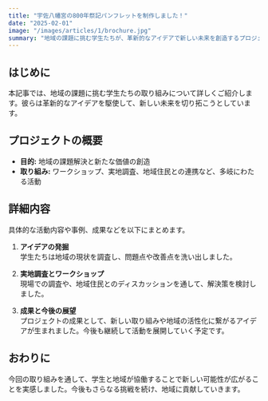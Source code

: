 ```yaml
---
title: "宇佐八幡宮の800年祭記パンフレットを制作しました！"
date: "2025-02-01"
image: "/images/articles/1/brochure.jpg"
summary: "地域の課題に挑む学生たちが、革新的なアイデアで新しい未来を創造するプロジェクトをレポート。"
---
```


## はじめに

本記事では、地域の課題に挑む学生たちの取り組みについて詳しくご紹介します。彼らは革新的なアイデアを駆使して、新しい未来を切り拓こうとしています。

## プロジェクトの概要

- **目的:** 地域の課題解決と新たな価値の創造
- **取り組み:** ワークショップ、実地調査、地域住民との連携など、多岐にわたる活動

## 詳細内容

具体的な活動内容や事例、成果などを以下にまとめます。

1. **アイデアの発掘**  
   学生たちは地域の現状を調査し、問題点や改善点を洗い出しました。

2. **実地調査とワークショップ**  
   現場での調査や、地域住民とのディスカッションを通して、解決策を検討しました。

3. **成果と今後の展望**  
   プロジェクトの成果として、新しい取り組みや地域の活性化に繋がるアイデアが生まれました。今後も継続して活動を展開していく予定です。

## おわりに

今回の取り組みを通して、学生と地域が協働することで新しい可能性が広がることを実感しました。今後もさらなる挑戦を続け、地域に貢献していきます。
